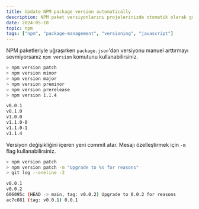 ```yaml
---
title: Update NPM package version automatically
description: NPM paket versiyonlarını projelerinizde otomatik olarak güncelleme yöntemleri.
date: 2024-05-10
topic: npm
tags: ["npm", "package-management", "versioning", "javascript"]
---
```


NPM paketleriyle uğraşırken `package.json`'dan versiyonu manuel arttırmayı sevmiyorsanız `npm version` komutunu kullanabilirsiniz.

```bash withOutput
> npm version patch
> npm version minor
> npm version major
> npm version preminor
> npm version prerelease
> npm version 1.1.4

v0.0.1
v0.1.0
v1.0.0
v1.1.0-0
v1.1.0-1
v1.1.4
```

Versiyon değişikliğini içeren yeni commit atar. Mesajı özelleştirmek için `-m` flag kullanabilirsiniz.

```bash withOutput
> npm version patch
> npm version patch -m "Upgrade to %s for reasons"
> git log --oneline -2

v0.0.1
v0.0.2
606095c (HEAD -> main, tag: v0.0.2) Upgrade to 0.0.2 for reasons
ac7c881 (tag: v0.0.1) 0.0.1
```